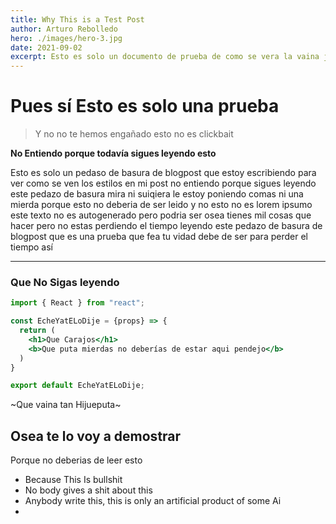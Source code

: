 ```yaml
---
title: Why This is a Test Post
author: Arturo Rebolledo
hero: ./images/hero-3.jpg
date: 2021-09-02
excerpt: Esto es solo un documento de prueba de como se vera la vaina jaja
---
```


# Pues sí Esto es solo una prueba

> Y no no te hemos engañado esto no es clickbait

**No Entiendo porque todavía sigues leyendo esto**

Esto es solo un pedaso de basura de blogpost que estoy escribiendo para ver como se ven los estilos en mi post no entiendo porque sigues leyendo este pedazo de basura mira ni suiqiera le estoy poniendo comas ni una mierda porque esto no deberia de ser leido y no esto no es lorem ipsumo este texto no es autogenerado pero podria ser osea tienes mil cosas que hacer pero no estas perdiendo el tiempo leyendo este pedazo de basura de blogpost que es una prueba que fea tu vidad debe de ser para perder el tiempo así

---

### Que No Sigas leyendo

~~~jsx
import { React } from "react";

const EcheYatELoDije = {props} => {
  return (
    <h1>Que Carajos</h1>
    <b>Que puta mierdas no deberías de estar aqui pendejo</b>
  )
}

export default EcheYatELoDije;
~~~

~Que vaina tan Hijueputa~


## Osea te lo voy a demostrar

Porque no deberias de leer esto
- Because This Is bullshit
- No body gives a shit about this
- Anybody write this, this is only an artificial product of some Ai 
-  